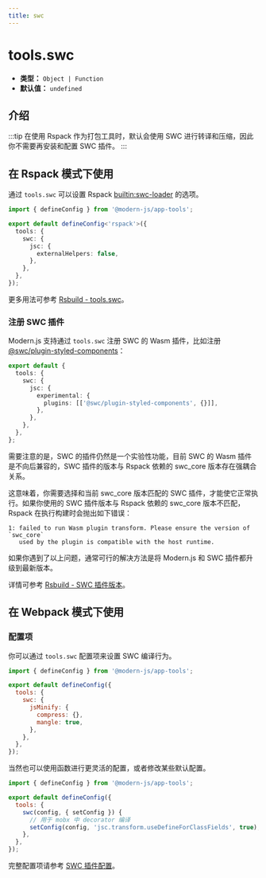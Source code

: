 ```yaml
---
title: swc
---
```


# tools.swc

- **类型：** `Object | Function`
- **默认值：** `undefined`

## 介绍


<SWC />

:::tip
在使用 Rspack 作为打包工具时，默认会使用 SWC 进行转译和压缩，因此你不需要再安装和配置 SWC 插件。
:::

## 在 Rspack 模式下使用

通过 `tools.swc` 可以设置 Rspack [builtin:swc-loader](https://rspack.dev/zh/guide/features/builtin-swc-loader) 的选项。

```ts
import { defineConfig } from '@modern-js/app-tools';

export default defineConfig<'rspack'>({
  tools: {
    swc: {
      jsc: {
        externalHelpers: false,
      },
    },
  },
});
```

更多用法可参考 [Rsbuild - tools.swc](https://rsbuild.dev/zh/config/tools/swc)。

### 注册 SWC 插件

Modern.js 支持通过 `tools.swc` 注册 SWC 的 Wasm 插件，比如注册 [@swc/plugin-styled-components](https://www.npmjs.com/package/@swc/plugin-styled-components)：

```ts
export default {
  tools: {
    swc: {
      jsc: {
        experimental: {
          plugins: [['@swc/plugin-styled-components', {}]],
        },
      },
    },
  },
};
```

需要注意的是，SWC 的插件仍然是一个实验性功能，目前 SWC 的 Wasm 插件是不向后兼容的，SWC 插件的版本与 Rspack 依赖的 swc_core 版本存在强耦合关系。

这意味着，你需要选择和当前 swc_core 版本匹配的 SWC 插件，才能使它正常执行。如果你使用的 SWC 插件版本与 Rspack 依赖的 swc_core 版本不匹配，Rspack 在执行构建时会抛出如下错误：

```
1: failed to run Wasm plugin transform. Please ensure the version of `swc_core`
   used by the plugin is compatible with the host runtime.
```

如果你遇到了以上问题，通常可行的解决方法是将 Modern.js 和 SWC 插件都升级到最新版本。

详情可参考 [Rsbuild - SWC 插件版本](https://rsbuild.dev/zh/guide/basic/configure-swc#swc-%E6%8F%92%E4%BB%B6%E7%89%88%E6%9C%AC)。

## 在 Webpack 模式下使用


<EnableSWC />

### 配置项

你可以通过 `tools.swc` 配置项来设置 SWC 编译行为。

```js title="modern.config.ts"
import { defineConfig } from '@modern-js/app-tools';

export default defineConfig({
  tools: {
    swc: {
      jsMinify: {
        compress: {},
        mangle: true,
      },
    },
  },
});
```

当然也可以使用函数进行更灵活的配置，或者修改某些默认配置。

```js title="modern.config.ts"
import { defineConfig } from '@modern-js/app-tools';

export default defineConfig({
  tools: {
    swc(config, { setConfig }) {
      // 用于 mobx 中 decorator 编译
      setConfig(config, 'jsc.transform.useDefineForClassFields', true);
    },
  },
});
```

完整配置项请参考 [SWC 插件配置](/plugin/official/cli-plugins/plugin-swc.html#配置)。

